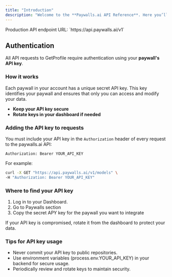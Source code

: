 ```yaml
---
title: "Introduction"
description: "Welcome to the **Paywalls.ai API Reference**. Here you’ll find detailed information on every endpoint, including request parameters, response formats, and examples."
---
```


<Note>
  Production API endpoint URL: `https://api.paywalls.ai/v1`
</Note>

## Authentication

All API requests to GetProfile require authentication using your **paywall's API key**.

### How it works

Each paywall in your account has a unique secret API key. This key identifies your paywall and ensures that only you can access and modify your data.

- **Keep your API key secure**
- **Rotate keys in your dashboard if needed**

### Adding the API key to requests

You must include your API key in the `Authorization` header of every request to the paywalls.ai API:

```shellscript
Authorization: Bearer YOUR_API_KEY
```

For example:

```bash
curl -X GET "https://api.paywalls.ai/v1/models" \
-H "Authorization: Bearer YOUR_API_KEY"
```

### Where to find your API key

1. Log in to your Dashboard.
2. Go to Paywalls section
3. Copy the secret APY key for the paywall you want to integrate

<Warning>
  If your API key is compromised, rotate it from the dashboard to protect your data.
</Warning>

### Tips for API key usage

- Never commit your API key to public repositories.
- Use environment variables (process.env.YOUR_API_KEY) in your backend for secure usage.
- Periodically review and rotate keys to maintain security.